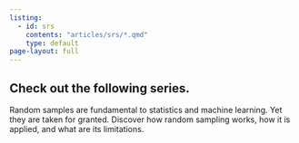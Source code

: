 ```yaml
---
listing: 
  - id: srs
    contents: "articles/srs/*.qmd"
    type: default
page-layout: full
---
```


## Check out the following series.

:::{#srs}
:::

Random samples are fundamental to statistics and machine learning. Yet they are taken for granted. Discover how random sampling works, how it is applied, and what are its limitations.


